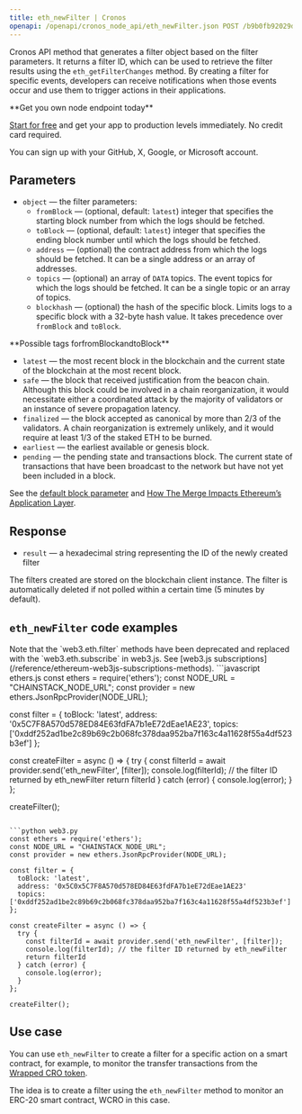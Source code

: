 ---
title: eth_newFilter | Cronos
openapi: /openapi/cronos_node_api/eth_newFilter.json POST /b9b0fb92029d58b396139a9e89cf479b
---

Cronos API method that generates a filter object based on the filter parameters. It returns a filter ID, which can be used to retrieve the filter results using the `eth_getFilterChanges` method. By creating a filter for specific events, developers can receive notifications when those events occur and use them to trigger actions in their applications.

<Check>
**Get you own node endpoint today**

[Start for free](https://console.chainstack.com/) and get your app to production levels immediately. No credit card required.

You can sign up with your GitHub, X, Google, or Microsoft account.
</Check>


## Parameters

* `object` — the filter parameters:
  + `fromBlock` — (optional, default: `latest`) integer that specifies the starting block number from which the logs should be fetched.
  + `toBlock` — (optional, default: `latest`) integer that specifies the ending block number until which the logs should be fetched.
  + `address` — (optional) the contract address from which the logs should be fetched. It can be a single address or an array of addresses.
  + `topics` — (optional) an array of `DATA` topics. The event topics for which the logs should be fetched. It can be a single topic or an array of topics.
  + `blockhash` — (optional) the hash of the specific block. Limits logs to a specific block with a 32-byte hash value. It takes precedence over `fromBlock` and `toBlock`.

<Note>
**Possible tags forfromBlockandtoBlock**

* `latest` — the most recent block in the blockchain and the current state of the blockchain at the most recent block.
* `safe` — the block that received justification from the beacon chain. Although this block could be involved in a chain reorganization, it would necessitate either a coordinated attack by the majority of validators or an instance of severe propagation latency.
* `finalized` — the block accepted as canonical by more than 2/3 of the validators. A chain reorganization is extremely unlikely, and it would require at least 1/3 of the staked ETH to be burned.
* `earliest` — the earliest available or genesis block.
* `pending` — the pending state and transactions block. The current state of transactions that have been broadcast to the network but have not yet been included in a block.

See the [default block parameter](https://ethereum.org/en/developers/docs/apis/json-rpc/#default-block) and [How The Merge Impacts Ethereum’s Application Layer](https://blog.ethereum.org/2021/11/29/how-the-merge-impacts-app-layer).
</Note>


## Response

* `result` — a hexadecimal string representing the ID of the newly created filter

<Warning>
The filters created are stored on the blockchain client instance. The filter is automatically deleted if not polled within a certain time (5 minutes by default).
</Warning>

  

## `eth_newFilter` code examples

<Note>
Note that the `web3.eth.filter` methods have been deprecated and replaced with the `web3.eth.subscribe` in web3.js. See [web3.js subscriptions](/reference/ethereum-web3js-subscriptions-methods).
</Note>

<CodeGroup>
```javascript ethers.js
const ethers = require('ethers');
const NODE_URL = "CHAINSTACK_NODE_URL";
const provider = new ethers.JsonRpcProvider(NODE_URL);

const filter = {
  toBlock: 'latest',
  address: '0x5C7F8A570d578ED84E63fdFA7b1eE72dEae1AE23',
  topics: ['0xddf252ad1be2c89b69c2b068fc378daa952ba7f163c4a11628f55a4df523b3ef']
};

const createFilter = async () => {
  try {
    const filterId = await provider.send('eth_newFilter', [filter]);
    console.log(filterId); // the filter ID returned by eth_newFilter
    return filterId
  } catch (error) {
    console.log(error);
  }
};

createFilter();
```

```python web3.py
const ethers = require('ethers');
const NODE_URL = "CHAINSTACK_NODE_URL";
const provider = new ethers.JsonRpcProvider(NODE_URL);

const filter = {
  toBlock: 'latest',
  address: '0x5C0x5C7F8A570d578ED84E63fdFA7b1eE72dEae1AE23'
  topics: ['0xddf252ad1be2c89b69c2b068fc378daa952ba7f163c4a11628f55a4df523b3ef']
};

const createFilter = async () => {
  try {
    const filterId = await provider.send('eth_newFilter', [filter]);
    console.log(filterId); // the filter ID returned by eth_newFilter
    return filterId
  } catch (error) {
    console.log(error);
  }
};

createFilter();
```
</CodeGroup>


## Use case

You can use `eth_newFilter` to create a filter for a specific action on a smart contract, for example, to monitor the transfer transactions from the [Wrapped CRO token](https://cronoscan.com/token/0x5c7f8a570d578ed84e63fdfa7b1ee72deae1ae23).

The idea is to create a filter using the `eth_newFilter` method to monitor an ERC-20 smart contract, WCRO in this case.
